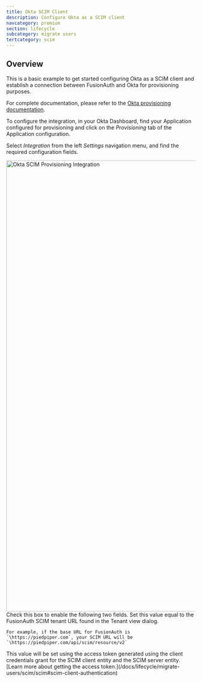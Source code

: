 ```yaml
---
title: Okta SCIM Client
description: Configure Okta as a SCIM client
navcategory: premium
section: lifecycle
subcategory: migrate users
tertcategory: scim
---
```


## Overview

This is a basic example to get started configuring Okta as a SCIM client and establish a connection between FusionAuth and Okta for provisioning purposes.

For complete documentation, please refer to the [Okta provisioning documentation](https://help.okta.com/oie/en-us/Content/Topics/Apps/Apps_App_Integration_Wizard_SCIM.htm).

To configure the integration, in your Okta Dashboard, find your Application configured for provisioning and click on the *Provisioning* tab of the Application configuration.

Select *Integration* from the left *Settings* navigation menu, and find the required configuration fields.

<img src="/img/docs/lifecycle/migrate-users/scim/okta-scim-client-credentials.png" alt="Okta SCIM Provisioning Integration" width="1200" />

<APIBlock>
  <APIField name="Enable API integration">
    Check this box to enable the following two fields.
  </APIField>
  <APIField name="SCIM 2.0 Base Url">
    Set this value equal to the FusionAuth SCIM tenant URL found in the Tenant view dialog.

    For example, if the base URL for FusionAuth is `\https://piedpiper.com`, your SCIM URL will be `\https://piedpiper.com/api/scim/resource/v2`
  </APIField>
  <APIField name="OAuth Bearer Token">
    This value will be set using the access token generated using the client credentials grant for the SCIM client entity and the SCIM server entity. [Learn more about getting the access token.](/docs/lifecycle/migrate-users/scim/scim#scim-client-authentication)
  </APIField>
</APIBlock>



